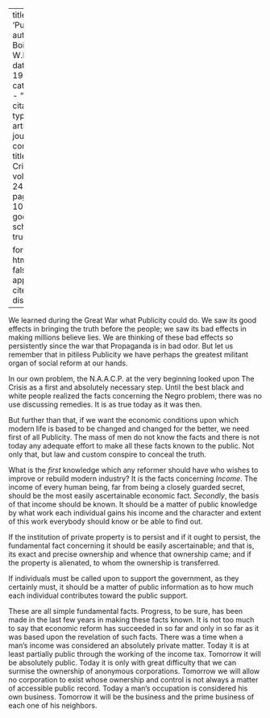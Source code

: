 
---
title: 'Publicity'
author: Du Bois, W.E.B.
date: May 1922
categories: 
  - ""
citation: 
  type: article-journal
  container-title: The Crisis
  volume: 24
  issue: 1
  page: 9-10
google-scholar: true

format:
  html:
    toc: false
    appendix-cite-as: display
---


We learned during the Great War what Publicity could do. We saw its good effects in bringing the truth before the people; we saw its bad effects in making millions believe lies. We are thinking of these bad effects so persistently since the war that Propaganda is in bad odor. But let us remember that in pitiless Publicity we have perhaps the greatest militant organ of social reform at our hands.

In our own problem, the N.A.A.C.P. at the very beginning looked upon <span class = "small-caps">The Crisis</span> as a first and absolutely necessary step. Until the best black and white people realized the facts concerning the Negro problem, there was no use discussing remedies. It is as true today as it was then.

But further than that, if we want the economic conditions upon which modern life is based to be changed and changed for the better, we need first of all Publicity. The mass of men do not know the facts and there is not today any adequate effort to make all these facts known to the public. Not only that, but law and custom conspire to conceal the truth.

What is the *first* knowledge which any reformer should have who wishes to improve or rebuild modern industry? It is the facts concerning *Income*. The income of every human being, far from being a closely guarded secret, should be the most easily ascertainable economic fact. *Secondly*, the basis of that income should be known. It should be a matter of public knowledge by what work each individual gains his income and the character and extent of this work everybody should know or be able to find out.

If the institution of private property is to persist and if it ought to persist, the fundamental fact concerning it should be easily ascertainable; and that is, its exact and precise ownership and whence that ownership came; and if the property is alienated, to whom the ownership is transferred.

If individuals must be called upon to support the government, as they certainly must, it should be a matter of public information as to how much each individual contributes toward the public support.

These are all simple fundamental facts. Progress, to be sure, has been made in the last few years in making these facts known. It is not too much to say that economic reform has succeeded in so far and only in so far as it was based upon the revelation of such facts. There was a time when a man's income was considered an absolutely private matter. Today it is at least partially public through the working of the income tax. Tomorrow it will be absolutely public. Today it is only with great difficulty that we can surmise the ownership of anonymous corporations. Tomorrow we will allow no corporation to exist whose ownership and control is not always a matter of accessible public record. Today a man's occupation is considered his own business. Tomorrow it will be the business and the prime business of each one of his neighbors.

